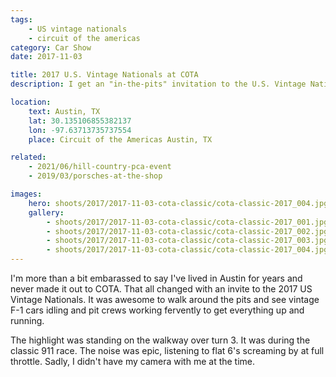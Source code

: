 ```yaml
---
tags:
    - US vintage nationals
    - circuit of the americas
category: Car Show
date: 2017-11-03

title: 2017 U.S. Vintage Nationals at COTA
description: I get an "in-the-pits" invitation to the U.S. Vintage National Championships at Circuit of the Americas in Austin, TX.

location:
    text: Austin, TX
    lat: 30.135106855382137
    lon: -97.63713735737554
    place: Circuit of the Americas Austin, TX

related:
    - 2021/06/hill-country-pca-event
    - 2019/03/porsches-at-the-shop

images:
    hero: shoots/2017/2017-11-03-cota-classic/cota-classic-2017_004.jpg
    gallery:
        - shoots/2017/2017-11-03-cota-classic/cota-classic-2017_001.jpg
        - shoots/2017/2017-11-03-cota-classic/cota-classic-2017_002.jpg
        - shoots/2017/2017-11-03-cota-classic/cota-classic-2017_003.jpg
        - shoots/2017/2017-11-03-cota-classic/cota-classic-2017_004.jpg
---
```


I'm more than a bit embarassed to say I've lived in Austin for years and never made it out to COTA. That all changed with an invite to the 2017 US Vintage Nationals. It was awesome to walk around the pits and see vintage F-1 cars idling and pit crews working fervently to get everything up and running.

The highlight was standing on the walkway over turn 3. It was during the classic 911 race. The noise was epic, listening to flat 6's screaming by at full throttle. Sadly, I didn't have my camera with me at the time.
